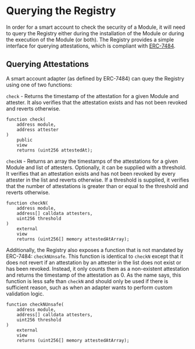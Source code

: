 # Querying the Registry

In order for a smart account to check the security of a Module, it will need to query the Registry either during the installation of the Module or during the execution of the Module (or both). The Registry provides a simple interface for querying attestations, which is compliant with [ERC-7484](https://eips.ethereum.org/EIPS/eip-7484).

## Querying Attestations

A smart account adapter (as defined by ERC-7484) can quey the Registry using one of two functions:

`check` - Returns the timestamp of the attestation for a given Module and attester. It also verifies that the attestation exists and has not been revoked and reverts otherwise.

```solidity
function check(
    address module,
    address attester
)
    public
    view
    returns (uint256 attestedAt);
```

`checkN` - Returns an array the timestamps of the attestations for a given Module and list of attesters. Optionally, it can be supplied with a threshold. It verifies that an attestation exists and has not been revoked by every attester in the list and reverts otherwise. If a threshold is supplied, it verifies that the number of attestations is greater than or equal to the threshold and reverts otherwise.

```solidity
function checkN(
    address module,
    address[] calldata attesters,
    uint256 threshold
)
    external
    view
    returns (uint256[] memory attestedAtArray);
```

Additionally, the Registry also exposes a function that is not mandated by ERC-7484: `checkNUnsafe`. This function is identical to `checkN` except that it does not revert if an attestation by an attester in the list does not exist or has been revoked. Instead, it only counts them as a non-existent attestation and returns the timestamp of the attestation as 0. As the name says, this function is less safe than `checkN` and should only be used if there is sufficient reason, such as when an adapter wants to perform custom validation logic.

```solidity
function checkNUnsafe(
    address module,
    address[] calldata attesters,
    uint256 threshold
)
    external
    view
    returns (uint256[] memory attestedAtArray);
```

